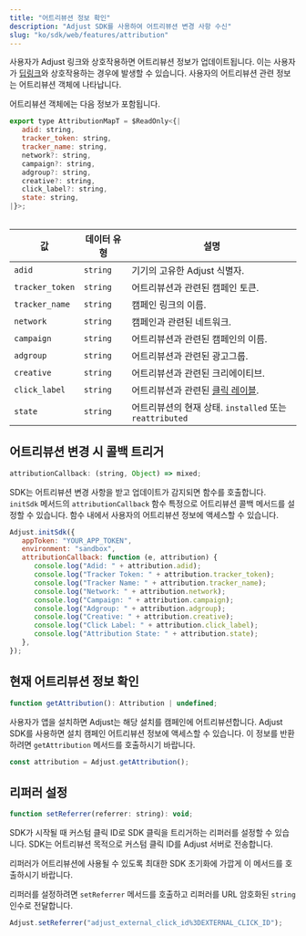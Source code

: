 ```yaml
---
title: "어트리뷰션 정보 확인"
description: "Adjust SDK를 사용하여 어트리뷰션 변경 사항 수신"
slug: "ko/sdk/web/features/attribution"
---
```


사용자가 Adjust 링크와 상호작용하면 어트리뷰션 정보가 업데이트됩니다. 이는 사용자가 [딥링크](https://help.adjust.com/ko/article/deep-links)와 상호작용하는 경우에 발생할 수 있습니다. 사용자의 어트리뷰션 관련 정보는 어트리뷰션 객체에 나타납니다.

어트리뷰션 객체에는 다음 정보가 포함됩니다.

```js
export type AttributionMapT = $ReadOnly<{|
   adid: string,
   tracker_token: string,
   tracker_name: string,
   network?: string,
   campaign?: string,
   adgroup?: string,
   creative?: string,
   click_label?: string,
   state: string,
|}>;
```

<Table>

| 값              | 데이터 유형 | 설명                                                                                |
| --------------- | ----------- | ----------------------------------------------------------------------------------- |
| `adid`          | `string`    | 기기의 고유한 Adjust 식별자.                                                        |
| `tracker_token` | `string`    | 어트리뷰션과 관련된 캠페인 토큰.                                                    |
| `tracker_name`  | `string`    | 캠페인 링크의 이름.                                                                 |
| `network`       | `string`    | 캠페인과 관련된 네트워크.                                                           |
| `campaign`      | `string`    | 어트리뷰션과 관련된 캠페인의 이름.                                                  |
| `adgroup`       | `string`    | 어트리뷰션과 관련된 광고그룹.                                                       |
| `creative`      | `string`    | 어트리뷰션과 관련된 크리에이티브.                                                   |
| `click_label`   | `string`    | 어트리뷰션과 관련된 [클릭 레이블](https://help.adjust.com/ko/article/user-rewards). |
| `state`         | `string`    | 어트리뷰션의 현재 상태. `installed` 또는 `reattributed`                             |

</Table>

## 어트리뷰션 변경 시 콜백 트리거

```js
attributionCallback: (string, Object) => mixed;
```

SDK는 어트리뷰션 변경 사항을 받고 업데이트가 감지되면 함수를 호출합니다. `initSdk` 메서드의 `attributionCallback` 함수 특정으로 어트리뷰션 콜백 메서드를 설정할 수 있습니다. 함수 내에서 사용자의 어트리뷰션 정보에 액세스할 수 있습니다.

```js
Adjust.initSdk({
   appToken: "YOUR_APP_TOKEN",
   environment: "sandbox",
   attributionCallback: function (e, attribution) {
      console.log("Adid: " + attribution.adid);
      console.log("Tracker Token: " + attribution.tracker_token);
      console.log("Tracker Name: " + attribution.tracker_name);
      console.log("Network: " + attribution.network);
      console.log("Campaign: " + attribution.campaign);
      console.log("Adgroup: " + attribution.adgroup);
      console.log("Creative: " + attribution.creative);
      console.log("Click Label: " + attribution.click_label);
      console.log("Attribution State: " + attribution.state);
   },
});
```

## 현재 어트리뷰션 정보 확인

```js
function getAttribution(): Attribution | undefined;
```

사용자가 앱을 설치하면 Adjust는 해당 설치를 캠페인에 어트리뷰션합니다. Adjust SDK를 사용하면 설치 캠페인 어트리뷰션 정보에 액세스할 수 있습니다. 이 정보를 반환하려면 `getAttribution` 메서드를 호출하시기 바랍니다.

```js
const attribution = Adjust.getAttribution();
```

## 리퍼러 설정

```js
function setReferrer(referrer: string): void;
```

SDK가 시작될 때 커스텀 클릭 ID로 SDK 클릭을 트리거하는 리퍼러를 설정할 수 있습니다. SDK는 어트리뷰션 목적으로 커스텀 클릭 ID를 Adjust 서버로 전송합니다.

<Callout type="important">

리퍼러가 어트리뷰션에 사용될 수 있도록 최대한 SDK 초기화에 가깝게 이 메서드를 호출하시기 바랍니다.

</Callout>

리퍼러를 설정하려면 `setReferrer` 메서드를 호출하고 리퍼러를 URL 암호화된 `string` 인수로 전달합니다.

```js
Adjust.setReferrer("adjust_external_click_id%3DEXTERNAL_CLICK_ID");
```
